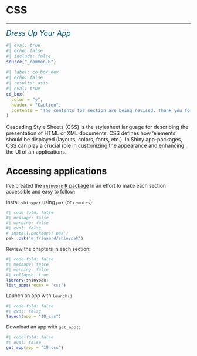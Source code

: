 # CSS {#sec-css}

---

[Dress Up Your App]{style="font-size: 1.40em; font-style: italic; color: #02577A;"}

```r
#| eval: true 
#| echo: false 
#| include: false
source("_common.R")
```

```r
#| label: co_box_dev
#| echo: false
#| results: asis
#| eval: true
co_box(
  color = "y", 
  header = "Caution",
  contents = "The contents for section are being revised. Thank you for your patience."
)
```

Cascading Style Sheets (CSS) is the stylesheet language for describing the presentation of HTML or XML documents. CSS defines how 'elements' should be displayed (layouts, colors, fonts, etc.). In Shiny app-packages, CSS can play a crucial role in customizing the appearance and enhancing the UI of an applications.



:::: {.callout-tip collapse='true' appearance='simple'}

## [Accessing applications]{style='font-weight: bold; font-size: 1.15em;'}

::: {style='font-size: 0.95em; color: #282b2d;'}

I've created the [`shinypak` R package](https://mjfrigaard.github.io/shinypak/) In an effort to make each section accessible and easy to follow:
  
Install `shinypak` using `pak` (or `remotes`):

```r
#| code-fold: false 
#| message: false
#| warning: false
#| eval: false
# install.packages('pak')
pak::pak('mjfrigaard/shinypak')
```

Review the chapters in each section:
  
```r
#| code-fold: false 
#| message: false
#| warning: false
#| collapse: true
library(shinypak)
list_apps(regex = 'css')
```

Launch an app with `launch()`

```r
#| code-fold: false 
#| eval: false
launch(app = "18_css")
```

Download an app with `get_app()`

```r
#| code-fold: false 
#| eval: false
get_app(app = "18_css")
```

::: 

::::

<!--
https://www.w3schools.com/css/css_intro.asp
-->
